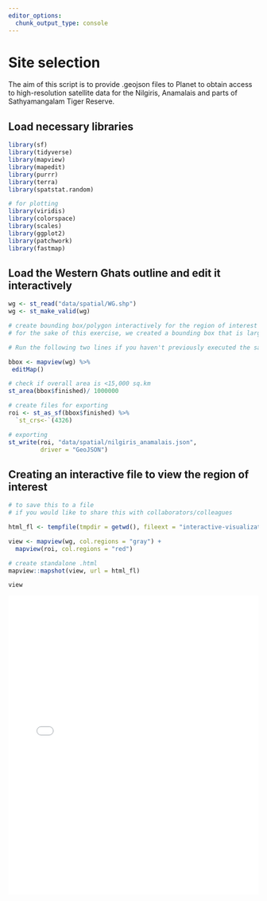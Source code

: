 ```yaml
---
editor_options:
  chunk_output_type: console
---
```


# Site selection  

The aim of this script is to provide .geojson files to Planet to obtain access to high-resolution satellite data for the Nilgiris, Anamalais and parts of Sathyamangalam Tiger Reserve.  

## Load necessary libraries
```r
library(sf)
library(tidyverse)
library(mapview)
library(mapedit)
library(purrr)
library(terra)
library(spatstat.random)

# for plotting
library(viridis)
library(colorspace)
library(scales)
library(ggplot2)
library(patchwork)
library(fastmap)
```


## Load the Western Ghats outline and edit it interactively

```r
wg <- st_read("data/spatial/WG.shp")
wg <- st_make_valid(wg)

# create bounding box/polygon interactively for the region of interest
# for the sake of this exercise, we created a bounding box that is larger than the total area required for sampling

# Run the following two lines if you haven't previously executed the same

bbox <- mapview(wg) %>%
 editMap()

# check if overall area is <15,000 sq.km
st_area(bbox$finished)/ 1000000

# create files for exporting
roi <- st_as_sf(bbox$finished) %>%
  `st_crs<-`(4326)

# exporting
st_write(roi, "data/spatial/nilgiris_anamalais.json",
         driver = "GeoJSON")
```

## Creating an interactive file to view the region of interest

```r
# to save this to a file 
# if you would like to share this with collaborators/colleagues

html_fl <- tempfile(tmpdir = getwd(), fileext = "interactive-visualization.html")

view <- mapview(wg, col.regions = "gray") +
  mapview(roi, col.regions = "red")

# create standalone .html
mapview::mapshot(view, url = html_fl)

view
```

<iframe src="interactive-visualization.html" height="600px" width="100%" style="border:none;"></iframe>

